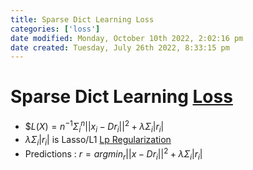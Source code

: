 ```yaml
---
title: Sparse Dict Learning Loss
categories: ['loss']
date modified: Monday, October 10th 2022, 2:02:16 pm
date created: Tuesday, July 26th 2022, 8:33:15 pm
---
```


# Sparse Dict Learning [Loss](loss.qmd)
- $$L(X) = n^{-1}\Sigma_i^n ||x_i - Dr_i ||^2 + \lambda \Sigma_i |r_i|$
- $\lambda \Sigma_i |r_i|$ is Lasso/L1 [Lp Regularization](Lp%20Regularization.qmd)
- Predictions : $r = argmin_r ||x- Dr_i ||^2 + \lambda \Sigma_i |r_i|$




